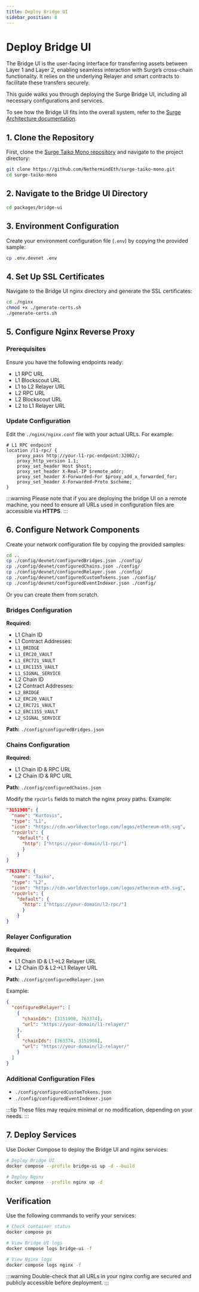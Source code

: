 ```yaml
---
title: Deploy Bridge UI
sidebar_position: 8
---
```



# Deploy Bridge UI

The Bridge UI is the user-facing interface for transferring assets between Layer 1 and Layer 2, enabling seamless interaction with Surge’s cross-chain functionality. It relies on the underlying Relayer and smart contracts to facilitate these transfers securely.

This guide walks you through deploying the Surge Bridge UI, including all necessary configurations and services.

To see how the Bridge UI fits into the overall system, refer to the [Surge Architecture documentation](/docs/about/architecture).

## 1. Clone the Repository

First, clone the [Surge Taiko Mono repository](https://github.com/NethermindEth/surge-taiko-mono) and navigate to the project directory:

```bash
git clone https://github.com/NethermindEth/surge-taiko-mono.git
cd surge-taiko-mono
```

## 2. Navigate to the Bridge UI Directory

```bash
cd packages/bridge-ui
```

## 3. Environment Configuration

Create your environment configuration file (`.env`) by copying the provided sample:

```bash
cp .env.devnet .env
```

## 4. Set Up SSL Certificates

Navigate to the Bridge UI nginx directory and generate the SSL certificates:

```bash
cd ./nginx
chmod +x ./generate-certs.sh
./generate-certs.sh
```

## 5. Configure Nginx Reverse Proxy

### Prerequisites
Ensure you have the following endpoints ready:
- L1 RPC URL
- L1 Blockscout URL
- L1 to L2 Relayer URL
- L2 RPC URL
- L2 Blockscout URL
- L2 to L1 Relayer URL

### Update Configuration

Edit the `./nginx/nginx.conf` file with your actual URLs. For example:

```nginx
# L1 RPC endpoint
location /l1-rpc/ {
    proxy_pass http://your-l1-rpc-endpoint:32002/;
    proxy_http_version 1.1;
    proxy_set_header Host $host;
    proxy_set_header X-Real-IP $remote_addr;
    proxy_set_header X-Forwarded-For $proxy_add_x_forwarded_for;
    proxy_set_header X-Forwarded-Proto $scheme;
}
```

:::warning
Please note that if you are deploying the bridge UI on a remote machine, you need to ensure all URLs used in configuration files are accessible via **HTTPS**.
:::

## 6. Configure Network Components
Create your network configuration file by copying the provided samples:

```bash
cd ..
cp ./config/devnet/configuredBridges.json ./config/
cp ./config/devnet/configuredChains.json ./config/
cp ./config/devnet/configuredRelayer.json ./config/
cp ./config/devnet/configuredCustomTokens.json ./config/
cp ./config/devnet/configuredEventIndexer.json ./config/
```
Or you can create them from scratch.

### Bridges Configuration

**Required:**
- L1 Chain ID
- L1 Contract Addresses:
- `L1_BRIDGE`
- `L1_ERC20_VAULT`
- `L1_ERC721_VAULT`
- `L1_ERC1155_VAULT`
- `L1_SIGNAL_SERVICE`
- L2 Chain ID
- L2 Contract Addresses:
- `L2_BRIDGE`
- `L2_ERC20_VAULT`
- `L2_ERC721_VAULT`
- `L2_ERC1155_VAULT`
- `L2_SIGNAL_SERVICE`

**Path:** `./config/configuredBridges.json`

### Chains Configuration

**Required:**
- L1 Chain ID & RPC URL
- L2 Chain ID & RPC URL

**Path:** `./config/configuredChains.json`

Modify the `rpcUrls` fields to match the nginx proxy paths. Example:

```json
"3151908": {
  "name": "Kurtosis",
  "type": "L1",
  "icon": "https://cdn.worldvectorlogo.com/logos/ethereum-eth.svg",
  "rpcUrls": {
    "default": {
      "http": ["https://your-domain/l1-rpc/"]
      }
    }
}
```

```json
"763374": {
  "name": "Taiko",
  "type": "L2",
  "icon": "https://cdn.worldvectorlogo.com/logos/ethereum-eth.svg",
  "rpcUrls": {
    "default": {
      "http": ["https://your-domain/l2-rpc/"]
      }
    }
}
```

### Relayer Configuration

**Required:**
- L1 Chain ID & L1→L2 Relayer URL
- L2 Chain ID & L2→L1 Relayer URL

**Path:** `./config/configuredRelayer.json`

Example:

```json
{
  "configuredRelayer": [
    {
      "chainIds": [3151908, 763374],
      "url": "https://your-domain/l1-relayer/"
    },
    {
      "chainIds": [763374, 3151908],
      "url": "https://your-domain/l2-relayer/"
    }
  ]
}
```


### Additional Configuration Files

- `./config/configuredCustomTokens.json`
- `./config/configuredEventIndexer.json`

:::tip
These files may require minimal or no modification, depending on your needs.
:::

## 7. Deploy Services

Use Docker Compose to deploy the Bridge UI and nginx services:

```bash
# Deploy Bridge UI
docker compose --profile bridge-ui up -d --build

# Deploy Nginx
docker compose --profile nginx up -d
```

## Verification

Use the following commands to verify your services:

```bash
# Check container status
docker compose ps

# View Bridge UI logs
docker compose logs bridge-ui -f

# View Nginx logs
docker compose logs nginx -f
```

:::warning
Double-check that all URLs in your nginx config are secured and publicly accessible before deployment.
:::

